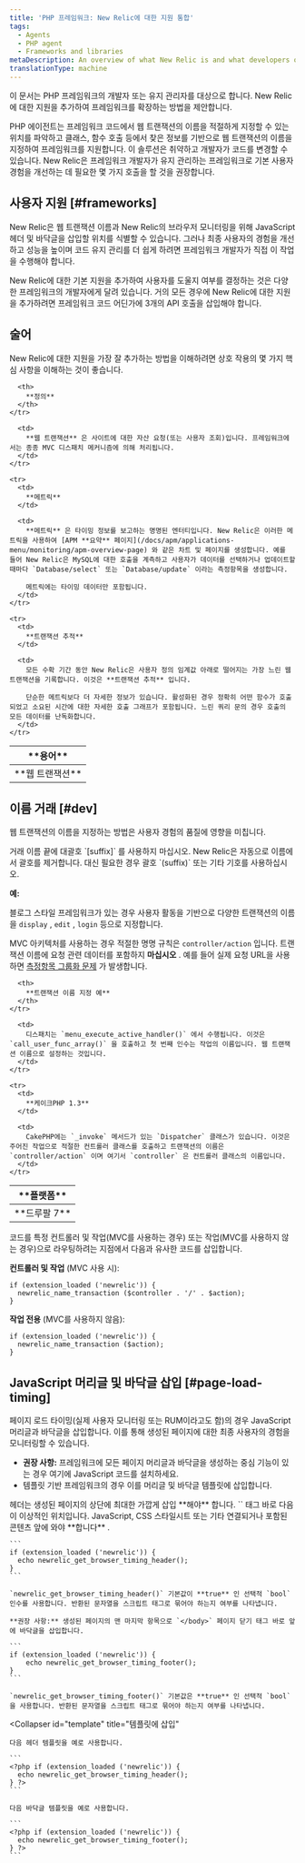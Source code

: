 ```yaml
---
title: 'PHP 프레임워크: New Relic에 대한 지원 통합'
tags:
  - Agents
  - PHP agent
  - Frameworks and libraries
metaDescription: An overview of what New Relic is and what developers or maintainers of PHP frameworks need to do in order to integrate support for New Relic.
translationType: machine
---
```


이 문서는 PHP 프레임워크의 개발자 또는 유지 관리자를 대상으로 합니다. New Relic에 대한 지원을 추가하여 프레임워크를 확장하는 방법을 제안합니다.

PHP 에이전트는 프레임워크 코드에서 웹 트랜잭션의 이름을 적절하게 지정할 수 있는 위치를 파악하고 클래스, 함수 호출 등에서 찾은 정보를 기반으로 웹 트랜잭션의 이름을 지정하여 프레임워크를 지원합니다. 이 솔루션은 취약하고 개발자가 코드를 변경할 수 있습니다. New Relic은 프레임워크 개발자가 유지 관리하는 프레임워크로 기본 사용자 경험을 개선하는 데 필요한 몇 가지 호출을 할 것을 권장합니다.

## 사용자 지원 [#frameworks]

New Relic은 웹 트랜잭션 이름과 New Relic의 브라우저 모니터링을 위해 JavaScript 헤더 및 바닥글을 삽입할 위치를 식별할 수 있습니다. 그러나 최종 사용자의 경험을 개선하고 성능을 높이며 코드 유지 관리를 더 쉽게 하려면 프레임워크 개발자가 직접 이 작업을 수행해야 합니다.

New Relic에 대한 기본 지원을 추가하여 사용자를 도울지 여부를 결정하는 것은 다양한 프레임워크의 개발자에게 달려 있습니다. 거의 모든 경우에 New Relic에 대한 지원을 추가하려면 프레임워크 코드 어딘가에 3개의 API 호출을 삽입해야 합니다.

## 술어

New Relic에 대한 지원을 가장 잘 추가하는 방법을 이해하려면 상호 작용의 몇 가지 핵심 사항을 이해하는 것이 좋습니다.

<table>
  <thead>
    <tr>
      <th width={150}>
        **용어**
      </th>

      <th>
        **정의**
      </th>
    </tr>
  </thead>

  <tbody>
    <tr>
      <td>
        **웹 트랜잭션**
      </td>

      <td>
        **웹 트랜잭션** 은 사이트에 대한 자산 요청(또는 사용자 조회)입니다. 프레임워크에서는 종종 MVC 디스패치 메커니즘에 의해 처리됩니다.
      </td>
    </tr>

    <tr>
      <td>
        **메트릭**
      </td>

      <td>
        **메트릭** 은 타이밍 정보를 보고하는 명명된 엔터티입니다. New Relic은 이러한 메트릭을 사용하여 [APM **요약** 페이지](/docs/apm/applications-menu/monitoring/apm-overview-page) 와 같은 차트 및 페이지를 생성합니다. 예를 들어 New Relic은 MySQL에 대한 호출을 계측하고 사용자가 데이터를 선택하거나 업데이트할 때마다 `Database/select` 또는 `Database/update` 이라는 측정항목을 생성합니다.

        메트릭에는 타이밍 데이터만 포함됩니다.
      </td>
    </tr>

    <tr>
      <td>
        **트랜잭션 추적**
      </td>

      <td>
        모든 수확 기간 동안 New Relic은 사용자 정의 임계값 아래로 떨어지는 가장 느린 웹 트랜잭션을 기록합니다. 이것은 **트랜잭션 추적** 입니다.

        단순한 메트릭보다 더 자세한 정보가 있습니다. 활성화된 경우 정확히 어떤 함수가 호출되었고 소요된 시간에 대한 자세한 호출 그래프가 포함됩니다. 느린 쿼리 문의 경우 호출의 모든 데이터를 난독화합니다.
      </td>
    </tr>
  </tbody>
</table>

## 이름 거래 [#dev]

웹 트랜잭션의 이름을 지정하는 방법은 사용자 경험의 품질에 영향을 미칩니다.

<Callout variant="important">
  거래 이름 끝에 대괄호 `[suffix]` 를 사용하지 마십시오. New Relic은 자동으로 이름에서 괄호를 제거합니다. 대신 필요한 경우 괄호 `(suffix)` 또는 기타 기호를 사용하십시오.
</Callout>

**예:**

블로그 스타일 프레임워크가 있는 경우 사용자 활동을 기반으로 다양한 트랜잭션의 이름을 `display` , `edit` , `login` 등으로 지정합니다.

MVC 아키텍처를 사용하는 경우 적절한 명명 규칙은 `controller/action` 입니다. 트랜잭션 이름에 요청 관련 데이터를 포함하지 **마십시오** . 예를 들어 실제 요청 URL을 사용하면 [측정항목 그룹화 문제](/docs/features/metric-grouping-issues) 가 발생합니다.

<table>
  <thead>
    <tr>
      <th width={150}>
        **플랫폼**
      </th>

      <th>
        **트랜잭션 이름 지정 예**
      </th>
    </tr>
  </thead>

  <tbody>
    <tr>
      <td>
        **드루팔 7**
      </td>

      <td>
        디스패치는 `menu_execute_active_handler()` 에서 수행됩니다. 이것은 `call_user_func_array()` 을 호출하고 첫 번째 인수는 작업의 이름입니다. 웹 트랜잭션 이름으로 설정하는 것입니다.
      </td>
    </tr>

    <tr>
      <td>
        **케이크PHP 1.3**
      </td>

      <td>
        CakePHP에는 `_invoke` 메서드가 있는 `Dispatcher` 클래스가 있습니다. 이것은 주어진 작업으로 적절한 컨트롤러 클래스를 호출하고 트랜잭션의 이름은 `controller/action` 이며 여기서 `controller` 은 컨트롤러 클래스의 이름입니다.
      </td>
    </tr>
  </tbody>
</table>

코드를 특정 컨트롤러 및 작업(MVC를 사용하는 경우) 또는 작업(MVC를 사용하지 않는 경우)으로 라우팅하려는 지점에서 다음과 유사한 코드를 삽입합니다.

**컨트롤러 및 작업** (MVC 사용 시):

```
if (extension_loaded ('newrelic')) {
  newrelic_name_transaction ($controller . '/' . $action);
}
```

**작업 전용** (MVC를 사용하지 않음):

```
if (extension_loaded ('newrelic')) {
  newrelic_name_transaction ($action);
}
```

## JavaScript 머리글 및 바닥글 삽입 [#page-load-timing]

페이지 로드 타이밍(실제 사용자 모니터링 또는 RUM이라고도 함)의 경우 JavaScript 머리글과 바닥글을 삽입합니다. 이를 통해 생성된 페이지에 대한 최종 사용자의 경험을 모니터링할 수 있습니다.

* **권장 사항:** 프레임워크에 모든 페이지 머리글과 바닥글을 생성하는 중심 기능이 있는 경우 여기에 JavaScript 코드를 설치하세요.
* 템플릿 기반 프레임워크의 경우 이를 머리글 및 바닥글 템플릿에 삽입합니다.

<CollapserGroup>
  <Collapser
    id="page-generator"
    title="페이지 생성기 함수에 삽입"
  >
    헤더는 생성된 페이지의 상단에 최대한 가깝게 삽입 **해야** 합니다. `<meta http-equiv....>` 태그 바로 다음이 이상적인 위치입니다. JavaScript, CSS 스타일시트 또는 기타 연결되거나 포함된 콘텐츠 앞에 와야 **합니다** .

    ```
    if (extension_loaded ('newrelic')) {
      echo newrelic_get_browser_timing_header();
    }
    ```

    `newrelic_get_browser_timing_header()` 기본값이 **true** 인 선택적 `bool` 인수를 사용합니다. 반환된 문자열을 스크립트 태그로 묶어야 하는지 여부를 나타냅니다.

    **권장 사항:** 생성된 페이지의 맨 마지막 항목으로 `</body>` 페이지 닫기 태그 바로 앞에 바닥글을 삽입합니다.

    ```
    if (extension_loaded ('newrelic')) {
        echo newrelic_get_browser_timing_footer();
    }
    ```

    `newrelic_get_browser_timing_footer()` 기본값은 **true** 인 선택적 `bool` 을 사용합니다. 반환된 문자열을 스크립트 태그로 묶어야 하는지 여부를 나타냅니다.
  </Collapser>

  <Collapser
    id="template"
    title="템플릿에 삽입"
  >
    다음 헤더 템플릿을 예로 사용합니다.

    ```
    <?php if (extension_loaded ('newrelic')) {
      echo newrelic_get_browser_timing_header();
    } ?>
    ```

    다음 바닥글 템플릿을 예로 사용합니다.

    ```
    <?php if (extension_loaded ('newrelic')) {
      echo newrelic_get_browser_timing_footer();
    } ?>
    ```
  </Collapser>
</CollapserGroup>